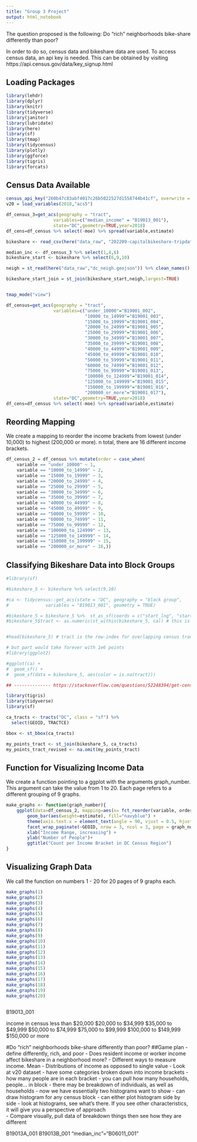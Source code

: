 ```yaml
---
title: "Group 3 Project"
output: html_notebook
---
```

The question proposed is the following: Do "rich" neighborhoods bike-share differently than poor?

In order to do so, census data and bikeshare data are used. To access census data, an api key is needed.
This can be obtained by visiting https://api.census.gov/data/key_signup.html 

## Loading Packages
```r
library(lehdr)
library(dplyr)
library(knitr)
library(tidyverse)
library(janitor)
library(lubridate)
library(here)
library(sf)
library(tmap)
library(tidycensus)
library(plotly)
library(ggforce)
library(tigris)
library(forcats)
```

## Census Data Available
```r
census_api_key("260b47c83abf4017c26b5022527d1558744b41cf", overwrite = TRUE)
v20 = load_variables(2018,"acs5")
```
```r
df_census_3=get_acs(geography = "tract",
                  variables=c("median_income" = "B19013_001"),
                  state="DC",geometry=TRUE,year=2018) 
df_cens=df_census %>% select(-moe) %>% spread(variable,estimate) 
```
```r
bikeshare <- read_csv(here("data_raw", "202209-capitalbikeshare-tripdata.zip"))
```
```r
median_inc <- df_census_3 %>% select(1,4,6)
bikeshare_start <- bikeshare %>% select(6,9,10)
```

```r
neigh = st_read(here("data_raw","dc_neigh.geojson")) %>% clean_names()
```
```r
bikeshare_start_join = st_join(bikeshare_start,neigh,largest=TRUE)
```



```r

```



```r
tmap_mode("view")

df_census=get_acs(geography = "tract",
                  variables=c("under_10000"="B19001_002", 
                              "10000_to_14999"="B19001_003", 
                              "15000_to_19999"="B19001_004", 
                              "20000_to_24999"="B19001_005", 
                              "25000_to_29999"="B19001_006", 
                              "30000_to_34999"="B19001_007", 
                              "35000_to_39999"="B19001_008", 
                              "40000_to_44999"="B19001_009", 
                              "45000_to_49999"="B19001_010", 
                              "50000_to_59999"="B19001_011", 
                              "60000_to_74999"="B19001_012", 
                              "75000_to_99999"="B19001_013",
                              "100000_to_124999"="B19001_014", 
                              "125000_to_149999"="B19001_015", 
                              "150000_to_199999"="B19001_016", 
                              "200000_or_more"="B19001_017"),
                  state="DC",geometry=TRUE,year=2018) 
df_cens=df_census %>% select(-moe) %>% spread(variable,estimate) 
```

## Reording Mapping 
We create a mapping to reorder the income brackets from lowest (under 10,000) to highest (200,000 or more). n total, there are 16 different income brackets. 
```r
df_census_2 = df_census %>% mutate(order = case_when(
    variable == "under_10000" ~ 1, 
    variable == "10000_to_14999" ~ 2, 
    variable == "15000_to_19999" ~ 3,
    variable == "20000_to_24999" ~ 4,
    variable == "25000_to_29999" ~ 5,
    variable == "30000_to_34999" ~ 6,
    variable == "35000_to_39999" ~ 7,
    variable == "40000_to_44999" ~ 8,
    variable == "45000_to_49999" ~ 9,
    variable == "50000_to_59999" ~ 10,
    variable == "60000_to_74999" ~ 11,
    variable == "75000_to_99999" ~ 12,
    variable == "100000_to_124999" ~ 13,
    variable == "125000_to_149999" ~ 14,
    variable == "150000_to_199999" ~ 15,
    variable == "200000_or_more" ~ 16,))
```


## Classifying Bikeshare Data into Block Groups 
```r
#library(sf)

#bikeshare_5 <- bikeshare %>% select(9,10)

#ca <- tidycensus::get_acs(state = "DC", geography = "block group",
#              variables = "B19013_001", geometry = TRUE)

#bikeshare_5 = bikeshare_5 %>%  st_as_sf(coords = c("start_lng", "start_lat"),crs = st_crs(ca))
#bikeshare_5$tract <- as.numeric(st_within(bikeshare_5, ca)) # this is fast for 1e6 points


#head(bikeshare_5) # tract is the row-index for overlapping census tract record in 'ca'

# but part would take forever with 1e6 points
#library(ggplot2)

#ggplot(ca) +
#  geom_sf() +
#  geom_sf(data = bikeshare_5, aes(color = is.na(tract)))

## -------------- https://stackoverflow.com/questions/52248394/get-census-tract-from-lat-lon-using-tigris

library(tigris)
library(tidyverse)
library(sf)

ca_tracts <- tracts("DC", class = "sf") %>%
  select(GEOID, TRACTCE)

bbox <- st_bbox(ca_tracts)

my_points_tract <- st_join(bikeshare_5, ca_tracts) 
my_points_tract_revised <- na.omit(my_points_tract)

```

## Function for Visualizing Income Data
We create a function pointing to a ggplot with the arguments graph_number. This argument can take the value from 1 to 20. Each page refers to a different grouping of 9 graphs. 
```r
make_graphs <- function(graph_number){
    ggplot(data=df_census_2, mapping=aes(x= fct_reorder(variable, order, .desc = FALSE))) +
        geom_bar(aes(weight=estimate), fill="navyblue") + 
        theme(axis.text.x = element_text(angle = 90, vjust = 0.5, hjust=1))+
        facet_wrap_paginate(~GEOID, nrow = 3, ncol = 3, page = graph_number) + 
        xlab("Income Range, increasing") +
        ylab("Number of People")+
        ggtitle("Count per Income Bracket in DC Census Region")
}
```

## Visualizing Graph Data
We call the function on numbers 1 - 20 for 20 pages of 9 graphs each. 
```r
make_graphs(1)
make_graphs(2)
make_graphs(3)
make_graphs(4)
make_graphs(5)
make_graphs(6)
make_graphs(7)
make_graphs(8)
make_graphs(9)
make_graphs(10)
make_graphs(11)
make_graphs(12)
make_graphs(13)
make_graphs(14)
make_graphs(15)
make_graphs(16)
make_graphs(17)
make_graphs(18)
make_graphs(19)
make_graphs(20)
```

```r

```


B19013_001

income in census
less than  $20,000
$20,000 to $34,999
$35,000 to $49,999
$50,000 to $74,999
$75,000 to $99,999
$100,000 to $149,999
$150,000 or more

#Do "rich" neighborhoods bike-share differently than poor?
##Game plan
- define differently, rich, and poor
- Does resident income or worker income affect bikeshare in a neighborhood more?
- Different ways to measure income. Mean 
    - Distributions of income as opposed to single value
- Look at v20 dataset
    - have some categories broken down into income brackets
    - how many people are in each bracket 
    - you can pull how many households, people... in block
        - there may be breakdown of individuals, as well as households
        - now we have essentially two histograms want to show
            - can draw histogram for any census block
            - can either plot histogram side by side
            - look at histograms, see what's there. If you see other characteristics, it will give you a perspective of approach  
- Compare visually, pull data of breakdown things then see how they are different


B19013A_001
B19013B_001
"median_inc"="B06011_001"



















